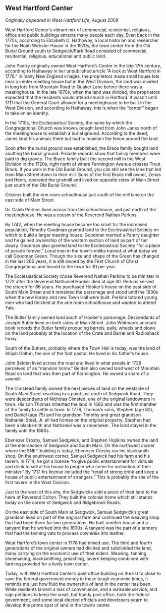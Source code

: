 ## West Hartford Center {-}

*Originally appeared in West Hartford Life, August 2009*

West Hartford Center’s vibrant mix of commercial, residential, religious, office and public buildings attracts many people each day. Even back in the 1770s, according to Elizabeth C. Hathaway, a local historian and researcher for the Noah Webster House in the 1970s, the town center from the Old Burial Ground south to Sedgwick/Park Road consisted of commercial, residential, religious, educational and public land.

John Pantry originally owned West Hartford’s Center in the late 17th century, according to Hathaway in her unpublished article ”A look at West Hartford in 1776.” In many New England villages, the proprietors made small house lots near a center meeting house but in the West Division, the land was divided in long lots from Mountain Road to Quaker Lane before there was a meetinghouse. In the late 1670s, when the land was divided, the proprietors expected that the residents would attend church in Hartford. It wasn’t until 1711 that the General Court allowed for a meetinghouse to be built in the West Division, and according to Hathaway, this is when the “center” began to take on an identity.

In the 1710s, the Ecclesiastical Society, the name by which the Congregational Church was known, bought land from John Janes north of the meetinghouse to establish a burial ground. According to the deed, Janes kept his animals there but had to maintain the fence around the land

Soon after the burial ground was established, the Brace family bought land abutting the burial ground. Probate records show that family members were paid to dig graves. The Brace family built the second mill in the West Division in the 1720s, right north of where Farmington Avenue crosses Trout Brook. If you walk in the Old Burial Ground, you can still see the lane that led from Main Street down to their mill. Sons of the first Brace mill owner, Zenas and Henry, operated the gristmill and lived on opposite sides of Main Street just south of the Old Burial Ground.

Citizens built the one room schoolhouse just south of the mill lane on the east side of Main Street.

Dr. Caleb Perkins lived across from the schoolhouse, and just north of the meetinghouse. He was a cousin of the Reverend Nathan Perkins.

By 1742, when the meeting house became too small for the increased population, Timothy Goodman granted land to the Ecclesiastical Society on which to build a larger meeting house. Goodman married a Pantry daughter and he gained ownership of the western section of land as part of her dowry. Goodman also granted land to the Ecclesiastical Society “for a place of parade forever.” Local men in the town’s militia trained at what today we call Goodman Green. Though the size and shape of the Green has changed in the last 265 years, it is still owned by the First Church of Christ Congregational and leased to the town for $1 per year.

The Ecclesiastical Society chose Reverend Nathan Perkins to be minister in 1772 after the Reverend Nathaniel Hooker died at age 30. Perkins served the church for 66 years. He purchased Hooker’s house on the east side of South Main Street and it remained the parsonage and stood until the 1930s when the new library and new Town Hall were built. Perkins tutored young men who had finished at the one room schoolhouse and wanted to attend Yale.

The Butler family owned land south of Hooker’s parsonage. Descendants of Joseph Butler lived on both sides of Main Street. John Whitman’s account book records the Butler family producing barrels, pails, wheels and plows on the land probably at the location of the Crate and Barrel and Radioshack today.

South of the Butlers, probably where the Town Hall is today, was the land of Abijah Colton, the son of the first pastor. He lived in his father’s house.

John Belden lived across the road and lived in what people in 1738 perceived of as “mansion home.” Belden also owned land west of Mountain Road on land that was then part of Farmington. He owned a share of a sawmill.

The Olmstead family owned the next pieces of land on the westside of South Main Street reaching to a point just north of Sedgwick Road. They were descendants of Nicholas Olmsted, one of the original landowners in town. His son Thomas inherited the land in 1683 and was the first member of the family to settle in town. In 1776, Thomas’s sons, Stephen (age 82), and Daniel (age 75) and his grandson Timothy and great grandson Nathaniel Steel, Jr. all had homes on the original property. Stephen had been a blacksmith and Nathaniel was a shoemaker. The land stayed in the family until the 1880s.

Ebenezer Crosby, Samuel Sedgwick, and Stephen Hopkins owned the land at the intersection of Sedgwick and South Main. On the northwest corner where the SNET building is today, Ebenezer Crosby ran his blacksmith shop. On the southwest corner, Samuel Sedgwick had his farm and his tavern. In 1714, he got a license “to give public entertainment for victuals and drink to sell at his house to people who come for ordination of their minister.” By 1731 his license included the “retail of strong drink and keep a house of public entertainment of strangers.” This is probably the site of the first tavern in the West Division.

Just to the west of this site, the Sedgwicks sold a piece of their land to the heirs of Reverend Colton. They built the colonial home which still stands today on the corner of Sedgwick and Ridgebrook Roads.

On the east side of South Main at Sedgwick, Samuel Sedgwick’s great grandson lived on part of the original farm and continued the weaving shop that had been there for two generations. He built another house and a tanyard that he worked into the 1800s. A tanyard was the part of a tannery that had the tanning vats to process cowhides into leather.

West Hartford’s town center in 1776 had mixed use. The third and fourth generations of the original owners had divided and subdivided the land, many carrying on the economic use of their elders. Weaving, tanning, shoemaking, blacksmithing, preaching, tavern keeping combined with farming provided for a lively town center.

Today, with West Hartford Center’s post office building on the list to close to save the federal government money in these tough economic times, it reminds me just how fluid the ownership of land in the center has been. While residents lament a loss of convenience, and a walkable service, and sign petitions to keep the small, but handy post office, both the federal government, and some local elected officials and developers yearn to develop this prime spot of land in the town’s center.

